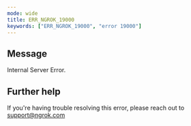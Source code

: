 ```yaml
---
mode: wide
title: ERR_NGROK_19000
keywords: ["ERR_NGROK_19000", "error 19000"]
---
```


## Message

Internal Server Error.

## Further help

If you're having trouble resolving this error, please reach out to [support@ngrok.com](mailto:support@ngrok.com?subject=Help%20with%20ERR_NGROK_19000)
